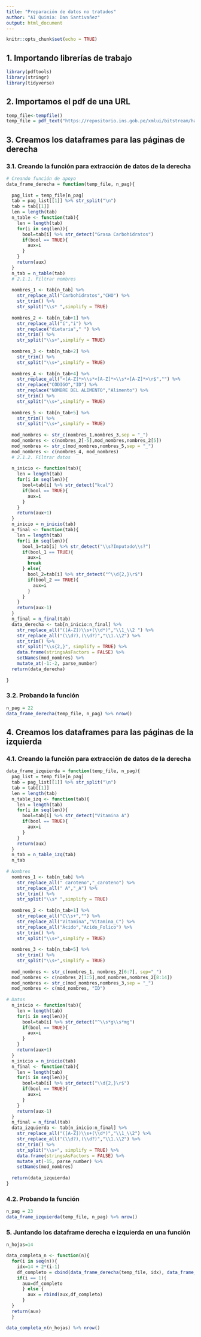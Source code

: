 ---
title: "Preparación de datos no tratados"
author: "AI Quimia: Dan Santivañez"
output: html_document
---

```{r setup, include=FALSE}
knitr::opts_chunk$set(echo = TRUE)
```

## 1. Importando librerías de trabajo

```{r, message=FALSE, warning=FALSE}
library(pdftools)
library(stringr)
library(tidyverse)
```

## 2. Importamos el pdf de una URL

```{r}
temp_file<-tempfile()
temp_file = pdf_text("https://repositorio.ins.gob.pe/xmlui/bitstream/handle/INS/1034/tablas-peruanas-QR.pdf") 
```
## 3. Creamos los dataframes para las páginas de derecha

### 3.1. Creando la función para extracción de datos de la derecha
```{r}

# Creando función de apoyo
data_frame_derecha = function(temp_file, n_pag){
  
  pag_list = temp_file[n_pag]
  tab = pag_list[[1]] %>% str_split("\n")
  tab = tab[[1]]
  len = length(tab)
  n_table <- function(tab){
    len = length(tab)
    for(i in seq(len)){
      bool=tab[i] %>% str_detect("Grasa Carbohidratos")
      if(bool == TRUE){
        aux=i
      }
    }
    return(aux)
  }
  n_tab = n_table(tab)
  # 2.1.1. Filtrar nombres
  
  nombres_1 <- tab[n_tab] %>% 
    str_replace_all("Carbohidratos","CHO") %>%
    str_trim() %>%
    str_split("\\s* ",simplify = TRUE)
  
  nombres_2 <- tab[n_tab+1] %>% 
    str_replace_all("í","i") %>%
    str_replace("dietaria"," ") %>%
    str_trim() %>%
    str_split("\\s+",simplify = TRUE)
  
  nombres_3 <- tab[n_tab+2] %>% 
    str_trim() %>%
    str_split("\\s+",simplify = TRUE)
  
  nombres_4 <- tab[n_tab+4] %>%
    str_replace_all("<[A-Z]*>\\s*<[A-Z]*>\\s*<[A-Z]*>\r$","") %>%
    str_replace("CÓDIGO","ID") %>%
    str_replace("NOMBRE DEL ALIMENTO","Alimento") %>%
    str_trim() %>%
    str_split("\\s+",simplify = TRUE)
  
  nombres_5 <- tab[n_tab+5] %>% 
    str_trim() %>%
    str_split("\\s+",simplify = TRUE)
  
  mod_nombres <- str_c(nombres_1,nombres_3,sep = "_")
  mod_nombres <- c(nombres_2[-5],mod_nombres,nombres_2[5])
  mod_nombres <- str_c(mod_nombres,nombres_5,sep = "_")
  mod_nombres <- c(nombres_4, mod_nombres)
  # 2.1.2. Filtrar datos
  
  n_inicio <- function(tab){
    len = length(tab)
    for(i in seq(len)){
      bool=tab[i] %>% str_detect("kcal")
      if(bool == TRUE){
        aux=i
      }
    }
    return(aux+1)
  }
  n_inicio = n_inicio(tab)
  n_final <- function(tab){
    len = length(tab)
    for(i in seq(len)){
      bool_1=tab[i] %>% str_detect("\\s?Imputado\\s?")
      if(bool_1 == TRUE){
        aux=i
        break
      } else{
        bool_2=tab[i] %>% str_detect("^\\d{2,}\r$")
        if(bool_2 == TRUE){
          aux=i
        }
      }
    }
    return(aux-1)
  }
  n_final = n_final(tab)
  data_derecha <- tab[n_inicio:n_final] %>%
    str_replace_all("([A-Z])\\s+(\\d*)","\\1_\\2 ") %>%
    str_replace_all("(\\d?),(\\d?)","\\1.\\2") %>%
    str_trim() %>%
    str_split("\\s{2,}", simplify = TRUE) %>%
    data.frame(stringsAsFactors = FALSE) %>%
    setNames(mod_nombres) %>%
    mutate_at(-1:-2, parse_number)
  return(data_derecha)
  
}
```

### 3.2. Probando la función

```{r, warning=FALSE}
n_pag = 22
data_frame_derecha(temp_file, n_pag) %>% nrow()

```

## 4. Creamos los dataframes para las páginas de la izquierda

### 4.1. Creando la función para extracción de datos de la derecha

```{r}

data_frame_izquierda = function(temp_file, n_pag){
  pag_list = temp_file[n_pag]
  tab = pag_list[[1]] %>% str_split("\n")
  tab = tab[[1]]
  len = length(tab)
  n_table_izq <- function(tab){
    len = length(tab)
    for(i in seq(len)){
      bool=tab[i] %>% str_detect("Vitamina A")
      if(bool == TRUE){
        aux=i
      }
    }
    return(aux)
  }
  n_tab = n_table_izq(tab)
  n_tab
  
# Nombres
  nombres_1 <- tab[n_tab] %>% 
    str_replace_all(" caroteno","_caroteno") %>% 
    str_replace_all(" A","_A") %>% 
    str_trim() %>%
    str_split("\\s* ",simplify = TRUE)
  
  nombres_2 <- tab[n_tab+1] %>%
    str_replace_all("C\\s+","") %>%
    str_replace_all("Vitamina","Vitamina_C") %>%
    str_replace_all("Ácido","Acido_Folico") %>%
    str_trim() %>%
    str_split("\\s+",simplify = TRUE)
  
  nombres_3 <- tab[n_tab+5] %>% 
    str_trim() %>%
    str_split("\\s+",simplify = TRUE)
  
  mod_nombres <- str_c(nombres_1, nombres_2[6:7], sep="_")
  mod_nombres <- c(nombres_2[1:5],mod_nombres,nombres_2[8:14])
  mod_nombres <- str_c(mod_nombres,nombres_3,sep = "_")
  mod_nombres <- c(mod_nombres, "ID")
  
# Datos 
  n_inicio <- function(tab){
    len = length(tab)
    for(i in seq(len)){
      bool=tab[i] %>% str_detect("^\\s*g\\s*mg")
      if(bool == TRUE){
        aux=i
      }
    }
    return(aux+1)
  }
  n_inicio = n_inicio(tab)
  n_final <- function(tab){
    len = length(tab)
    for(i in seq(len)){
      bool=tab[i] %>% str_detect("\\d{2,}\r$")
      if(bool == TRUE){
        aux=i
      }
    }
    return(aux-1)
  }
  n_final = n_final(tab)
  data_izquierda <- tab[n_inicio:n_final] %>%
    str_replace_all("([A-Z])\\s+(\\d*)","\\1_\\2") %>%
    str_replace_all("(\\d?),(\\d?)","\\1.\\2") %>%
    str_trim() %>%
    str_split("\\s+", simplify = TRUE) %>%
    data.frame(stringsAsFactors = FALSE) %>%
    mutate_at(-15, parse_number) %>%
    setNames(mod_nombres) 
  
  return(data_izquierda)
}
```

### 4.2. Probando la función

```{r, warning=FALSE}
n_pag = 23
data_frame_izquierda(temp_file, n_pag) %>% nrow()

```

### 5. Juntando los dataframe derecha e izquierda en una función

```{r, warning=FALSE}
n_hojas=14

data_completa_n <- function(n){
  for(i in seq(n)){
    idx=14 + 2*(i-1)
    df_completo = cbind(data_frame_derecha(temp_file, idx), data_frame_izquierda(temp_file, idx+1))
    if(i == 1){
      aux=df_completo
      } else {
        aux = rbind(aux,df_completo)
      }
  }
  return(aux)
  }

data_completa_n(n_hojas) %>% nrow()
```




